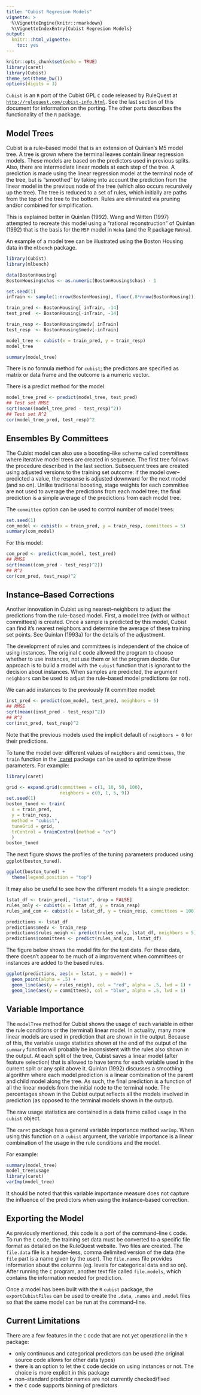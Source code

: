 ```yaml
---
title: "Cubist Regresion Models"
vignette: >
  %\VignetteEngine{knitr::rmarkdown}
  %\VignetteIndexEntry{Cubist Regresion Models}
output:
  knitr:::html_vignette:
    toc: yes
---
```


```r
knitr::opts_chunk$set(echo = TRUE)
library(caret)
library(Cubist)
theme_set(theme_bw())
options(digits = 3)
```

`Cubist` is an `R` port of the Cubist GPL `C` code released by RuleQuest at [`http://rulequest.com/cubist-info.html`](http://rulequest.com/cubist-info.html). See the last section of this document for information on the porting. The other parts describes the functionality of the `R` package.


## Model Trees

Cubist is a rule--based model that is an extension of Quinlan's M5 model tree. A tree is grown where the terminal leaves contain linear regression models. These models are based on the predictors used in previous splits.  Also, there are intermediate linear models at each step of the tree. A prediction is made using the linear regression model at the terminal node of the tree, but is "smoothed" by taking into account the prediction from the linear model in the previous node of the tree (which also occurs recursively up the tree). The tree is reduced to a set of rules, which initially are paths from the top of the tree to the bottom. Rules are eliminated via pruning and/or combined for simplification. 

This is explained better in Quinlan (1992). Wang and Witten (1997) attempted to recreate this model using a "rational reconstruction" of Quinlan (1992) that is the basis for the `M5P` model in `Weka` (and the R package `RWeka`).

An example of a model tree can be illustrated using the Boston Housing data in the `mlbench` package.

```r
library(Cubist)
library(mlbench)

data(BostonHousing)
BostonHousing$chas <- as.numeric(BostonHousing$chas) - 1

set.seed(1)
inTrain <- sample(1:nrow(BostonHousing), floor(.8*nrow(BostonHousing)))

train_pred <- BostonHousing[ inTrain, -14]
test_pred  <- BostonHousing[-inTrain, -14]

train_resp <- BostonHousing$medv[ inTrain]
test_resp  <- BostonHousing$medv[-inTrain]

model_tree <- cubist(x = train_pred, y = train_resp)
model_tree
``` 
```r
summary(model_tree)
``` 

There is no formula method for `cubist`; the predictors are specified as matrix or data frame and the outcome is a numeric vector.

There is a predict method for the model:

```r
model_tree_pred <- predict(model_tree, test_pred)
## Test set RMSE
sqrt(mean((model_tree_pred - test_resp)^2))
## Test set R^2
cor(model_tree_pred, test_resp)^2
``` 

## Ensembles By Committees

The Cubist model can also use a boosting--like scheme called _committees_ where iterative model trees are created in sequence. The first tree follows the procedure described in the last section. Subsequent trees are created using adjusted versions to the training set outcome: if the model over--predicted a value, the response is adjusted downward for the next model (and so on). Unlike traditional boosting, stage weights for each committee are not used to average the predictions from each model tree; the final prediction is a simple average of the predictions from each model tree.

The `committee` option can be used to control number of model trees:

```r
set.seed(1)
com_model <- cubist(x = train_pred, y = train_resp, committees = 5)
summary(com_model)
``` 

For this model:

```r
com_pred <- predict(com_model, test_pred)
## RMSE
sqrt(mean((com_pred - test_resp)^2))
## R^2
cor(com_pred, test_resp)^2
``` 

## Instance--Based Corrections

Another innovation in Cubist using nearest--neighbors to adjust the predictions from the rule--based model. First, a model tree (with or without committees) is created. Once a sample is predicted by this model, Cubist can find it's nearest neighbors and determine the average of these training set points. See Quinlan (1993a) for the details of the adjustment.

The development of rules and committees is independent of the choice of using instances. The original `C` code allowed the program to choose whether to use instances, not use them or let the program decide. Our approach is to build a model with the `cubist` function that is ignorant to the decision about instances. When samples are predicted, the argument `neighbors` can be used to adjust the rule--based model predictions (or not). 

We can add instances to the previously fit committee model:

```r
inst_pred <- predict(com_model, test_pred, neighbors = 5)
## RMSE
sqrt(mean((inst_pred - test_resp)^2))
## R^2
cor(inst_pred, test_resp)^2
``` 

Note that the previous models used the implicit default of `neighbors = 0` for their predictions.

To tune the model over different values of `neighbors` and `committees`, the `train` function in the
[`caret](http://cran.r-project.org/web/packages/caret/index.html) package can be used to optimize these parameters. For example:

```r
library(caret)

grid <- expand.grid(committees = c(1, 10, 50, 100),
                    neighbors = c(0, 1, 5, 9))
set.seed(1)
boston_tuned <- train(
  x = train_pred,
  y = train_resp,
  method = "cubist",
  tuneGrid = grid,
  trControl = trainControl(method = "cv")
  )
boston_tuned
``` 

The next figure shows the profiles of the tuning parameters produced using `ggplot(boston_tuned)`.

```r
ggplot(boston_tuned) + 
  theme(legend.position = "top")
``` 

It may also be useful to see how the different models fit a single predictor:

```r
lstat_df <- train_pred[, "lstat", drop = FALSE]
rules_only <- cubist(x = lstat_df, y = train_resp)
rules_and_com <- cubist(x = lstat_df, y = train_resp, committees = 100)

predictions <- lstat_df
predictions$medv <- train_resp
predictions$rules_neigh <- predict(rules_only, lstat_df, neighbors = 5)
predictions$committees <- predict(rules_and_com, lstat_df)
``` 

The figure below shows the model fits for the test data. For these data, there doesn't appear to be much of a improvement when committees or instances are added to the based rules.

```r
ggplot(predictions, aes(x = lstat, y = medv)) + 
  geom_point(alpha = .5) + 
  geom_line(aes(y = rules_neigh), col = "red", alpha = .5, lwd = 1) + 
  geom_line(aes(y = committees), col = "blue", alpha = .5, lwd = 1)  
``` 

## Variable Importance

The `modelTree` method for Cubist shows the usage of each variable in either the rule conditions or the (terminal) linear model. In actuality, many more linear models are used in prediction that are shown in the output.  Because of this,  the variable usage statistics shown at the end of the output of the `summary` function will probably be inconsistent with the rules also shown in the output. At each split of the tree, Cubist saves a linear model (after feature selection) that is allowed to have terms for each variable used in the current split or any split above it. Quinlan (1992) discusses a smoothing algorithm where each model prediction is a linear combination of the parent and child model along the tree. As such, the final prediction is a function of all the linear models from the initial node to the terminal node. The percentages shown in the Cubist output reflects all the models involved in prediction (as opposed to the terminal models shown in the output).

The raw usage statistics are contained in a data frame called `usage` in the `cubist` object. 

The `caret` package has a general variable importance method `varImp`. When using this function on a `cubist` argument, the variable importance is a linear combination of the usage in the rule conditions and the model. 

For example:

```r
summary(model_tree)
model_tree$usage
library(caret)
varImp(model_tree)
``` 

It should be noted that this variable importance measure does not capture the influence of the predictors when using the instance--based correction.


## Exporting the Model

As previously mentioned, this code is a port of the command--line `C` code. To run the `C` code, the training set data must be converted to a specific file format as detailed on the RuleQuest website. Two files are created. The `file.data` file is a header--less, comma delimited version of the data (the `file` part is a name given by the user). The `file.names` file provides information about the columns (eg. levels for categorical data and so on). After running the `C` program, another text file called `file.models`, which contains the information needed for prediction. 

Once a model has been built with the `R` `cubist` package, the `exportCubistFiles` can be used to create the `.data`, `.names` and `.model` files so that the same model can be run at the command--line.


## Current Limitations

There are a few features in the `C` code that are not yet operational in the `R` package:

 * only continuous and categorical predictors can be used (the original source code allows for other data types)
 * there is an option to let the `C` code decide on using instances or not. The choice is more explicit in this package
 * non--standard predictor names are not currently checked/fixed
 * the `C` code supports binning of predictors
